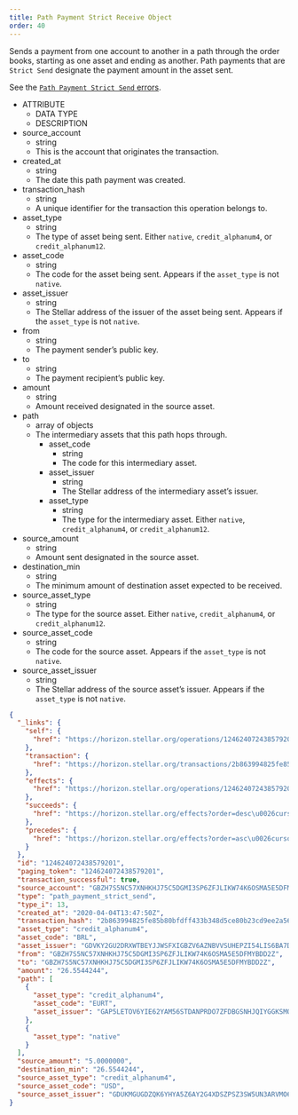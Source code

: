 ```yaml
---
title: Path Payment Strict Receive Object
order: 40
---
```



Sends a payment from one account to another in a path through the order books, starting as one asset and ending as another. Path payments that are `Strict Send` designate the payment amount in the asset sent.

See the [`Path Payment Strict Send` errors](../../../errors/result-codes/operation-specific/path-payment-strict-send.mdx).

<AttributeTable>

- ATTRIBUTE
  - DATA TYPE
  - DESCRIPTION
- source_account
  - string
  - This is the account that originates the transaction. 
- created_at
  - string
  - The date this path payment was created.
- transaction_hash
  - string
  - A unique identifier for the transaction this operation belongs to.
- asset_type
  - string
  - The type of asset being sent. Either `native`, `credit_alphanum4`, or `credit_alphanum12`.
- asset_code
  - string
  - The code for the asset being sent. Appears if the `asset_type` is not `native`.
- asset_issuer
  - string
  - The Stellar address of the issuer of the asset being sent. Appears if the `asset_type` is not `native`.
- from
  - string
  - The payment sender’s public key.
- to
  - string
  - The payment recipient’s public key.
- amount
  - string
  - Amount received designated in the source asset.
- path
  - array of objects
  - The intermediary assets that this path hops through.
    - asset_code
      - string
      - The code for this intermediary asset.
    - asset_issuer
      - string
      - The Stellar address of the intermediary asset’s issuer.
    - asset_type
      - string
      - The type for the intermediary asset. Either `native`, `credit_alphanum4`, or `credit_alphanum12`.
- source_amount
  - string
  - Amount sent designated in the source asset.
- destination_min
  - string
  - The minimum amount of destination asset expected to be received.
- source_asset_type
  - string
  - The type for the source asset. Either `native`, `credit_alphanum4`, or `credit_alphanum12`.
- source_asset_code
  - string
  - The code for the source asset. Appears if the `asset_type` is not `native`.
- source_asset_issuer
  - string
  - The Stellar address of the source asset’s issuer. Appears if the `asset_type` is not `native`.

</AttributeTable>

<ExampleResponse>

```json
{
  "_links": {
    "self": {
      "href": "https://horizon.stellar.org/operations/124624072438579201"
    },
    "transaction": {
      "href": "https://horizon.stellar.org/transactions/2b863994825fe85b80bfdff433b348d5ce80b23cd9ee2a56dcd6ee1abd52c9f8"
    },
    "effects": {
      "href": "https://horizon.stellar.org/operations/124624072438579201/effects"
    },
    "succeeds": {
      "href": "https://horizon.stellar.org/effects?order=desc\u0026cursor=124624072438579201"
    },
    "precedes": {
      "href": "https://horizon.stellar.org/effects?order=asc\u0026cursor=124624072438579201"
    }
  },
  "id": "124624072438579201",
  "paging_token": "124624072438579201",
  "transaction_successful": true,
  "source_account": "GBZH7S5NC57XNHKHJ75C5DGMI3SP6ZFJLIKW74K6OSMA5E5DFMYBDD2Z",
  "type": "path_payment_strict_send",
  "type_i": 13,
  "created_at": "2020-04-04T13:47:50Z",
  "transaction_hash": "2b863994825fe85b80bfdff433b348d5ce80b23cd9ee2a56dcd6ee1abd52c9f8",
  "asset_type": "credit_alphanum4",
  "asset_code": "BRL",
  "asset_issuer": "GDVKY2GU2DRXWTBEYJJWSFXIGBZV6AZNBVVSUHEPZI54LIS6BA7DVVSP",
  "from": "GBZH7S5NC57XNHKHJ75C5DGMI3SP6ZFJLIKW74K6OSMA5E5DFMYBDD2Z",
  "to": "GBZH7S5NC57XNHKHJ75C5DGMI3SP6ZFJLIKW74K6OSMA5E5DFMYBDD2Z",
  "amount": "26.5544244",
  "path": [
    {
      "asset_type": "credit_alphanum4",
      "asset_code": "EURT",
      "asset_issuer": "GAP5LETOV6YIE62YAM56STDANPRDO7ZFDBGSNHJQIYGGKSMOZAHOOS2S"
    },
    {
      "asset_type": "native"
    }
  ],
  "source_amount": "5.0000000",
  "destination_min": "26.5544244",
  "source_asset_type": "credit_alphanum4",
  "source_asset_code": "USD",
  "source_asset_issuer": "GDUKMGUGDZQK6YHYA5Z6AY2G4XDSZPSZ3SW5UN3ARVMO6QSRDWP5YLEX"
}
```

</ExampleResponse>